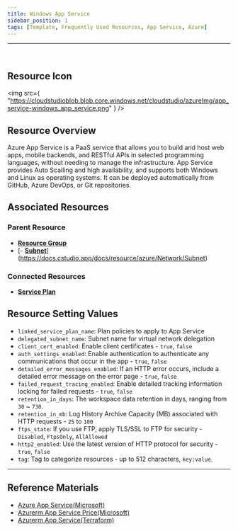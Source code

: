 ```yaml
---
title: Windows App Service
sidebar_position: 1
tags: [Template, Frequently Used Resources, App Service, Azure]
---
```


<hr />
<br />

## Resource Icon

<img
    src={
        "https://cloudstudioblob.blob.core.windows.net/cloudstudio/azureImg/app_service-windows_app_service.png"
    }
/>

## Resource Overview

Azure App Service is a PaaS service that allows you to build and host web apps, mobile backends, and RESTful APIs in selected programming languages, without needing to manage the infrastructure. App Service provides Auto Scailing and high availability, and supports both Windows and Linux as operating systems. 
It can be deployed automatically from GitHub, Azure DevOps, or Git repositories.

## Associated Resources

### Parent Resource

-   [**Resource Group**](https://docs.cstudio.app/docs/resource/azure/Base/ResourceGroup)
-   [- [**Subnet**](https://docs.cstudio.app/docs/resource/azure/Network/Subnet)](https://docs.cstudio.app/docs/resource/azure/Network/Subnet)

### Connected Resources

-   [**Service Plan**](https://docs.cstudio.app/docs/resource/azure/AppService/ServicePlan)

## Resource Setting Values

-   `linked_service_plan_name`: Plan policies to apply to App Service
-   `delegated_subnet_name`: Subnet name for virtual network delegation
-   `client_cert_enabled`: Enable client certificates - `true`, `false`
-   `auth_settings_enabled`: Enable authentication to authenticate any communications that occur in the app - `true`, `false`
-   `detailed_error_messages_enabled`: If an HTTP error occurs, include a detailed error message on the error page - `true`, `false`
-   `failed_request_tracing_enabled`: Enable detailed tracking information locking for failed requests - `true`, `false`
-   `retention_in_days`: The workspace data retention in days, ranging from `30` ~ `730`.
-   `retention_in_mb`: Log History Archive Capacity (MB) associated with HTTP requests - `25` to `100`
-   `ftps_state`: If you use FTP, apply TLS/SSL to FTP for security - `Disabled`, `FtpsOnly`, `AllAllowed`
-   `http2_enabled`: Use the latest version of HTTP protocol for security - `true`, `false`
-   `tag`: Tag to categorize resources - up to 512 characters, `key:value`.

---

## Reference Materials

-   [Azure App Service(Microsoft)](https://learn.microsoft.com/ko-kr/azure/app-service/overview)
-   [Azurerm App Service Price(Microsoft)](https://azure.microsoft.com/ko-kr/pricing/details/app-service/windows/)
-   [Azurerm App Service(Terraform)](https://registry.terraform.io/providers/hashicorp/azurerm/latest/docs/resources/app_service)
